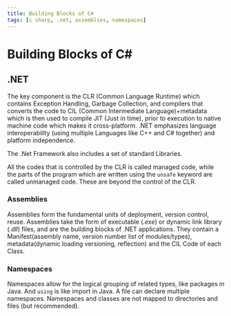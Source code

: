 ```yaml
---
title: Building Blocks of C#
tags: [c sharp, .net, assemblies, namespaces]
---
```


# Building Blocks of C#

## .NET

The key component is the CLR (Common Language Runtime) which contains Exception Handling, Garbage Collection, and compilers that converts the code to CIL (Common Intermediate Language)+metadata which is then used to compile JIT (Just in time), prior to execution to native machine code which makes it cross-platform. .NET emphasizes language interoperability (using multiple Languages like C++ and C# together) and platform independence.

The .Net Framework also includes a set of standard Libraries.

All the codes that is controlled by the CLR is called managed code, while the parts of the program which are written using the `unsafe` keyword are called unmanaged code. These are beyond the control of the CLR.

### Assemblies

Assemblies form the fundamental units of deployment, version control, reuse. Assemblies take the form of executable (_.exe_) or dynamic link library (_.dll_) files, and are the building blocks of .NET applications. They contain a Manifest(assembly name, version number list of modules/types), metadata(dynamic loading versioning, reflection) and the CIL Code of each Class.

### Namespaces

Namespaces allow for the logical grouping of related types, like packages in Java.
And  `using` is like import in Java. A file can declare multiple namespaces. Namespaces and classes are not mapped to directories and files (but recommended).

